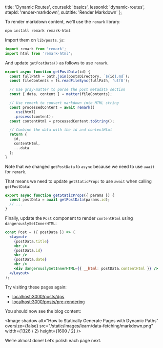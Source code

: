 
  title: 'Dynamic Routes',
  courseId: 'basics',
  lessonId: 'dynamic-routes',
  stepId: 'render-markdown',
  subtitle: 'Render Markdown'
};

To render markdown content, we’ll use the `remark` library:

```bash
npm install remark remark-html
```

Import them on `lib/posts.js`:

```js
import remark from 'remark';
import html from 'remark-html';
```

And update `getPostData()` as follows to use `remark`.

```js
export async function getPostData(id) {
  const fullPath = path.join(postsDirectory, `${id}.md`);
  const fileContents = fs.readFileSync(fullPath, 'utf8');

  // Use gray-matter to parse the post metadata section
  const { data, content } = matter(fileContents);

  // Use remark to convert markdown into HTML string
  const processedContent = await remark()
    .use(html)
    .process(content);
  const contentHtml = processedContent.toString();

  // Combine the data with the id and contentHtml
  return {
    id,
    contentHtml,
    ...data
  };
}
```

Note that we changed `getPostData` to `async` because we need to use `await` for `remark`.

That means we need to update `getStaticProps` to use `await` when calling `getPostData`:

```js
export async function getStaticProps({ params }) {
  const postData = await getPostData(params.id);
  // ...
}
```

Finally, update the `Post` component to render `contentHtml` using `dangerouslySetInnerHTML`:

```jsx
const Post = ({ postData }) => (
  <Layout>
    {postData.title}
    <br />
    {postData.id}
    <br />
    {postData.date}
    <br />
    <div dangerouslySetInnerHTML={{ __html: postData.contentHtml }} />
  </Layout>
);
```

Try visiting these pages again:

- [localhost:3000/posts/dps](http://localhost:3000/posts/dps)
- [localhost:3000/posts/pre-rendering](http://localhost:3000/posts/pre-rendering)

You should now see the blog content:

<Image
  shadow
  alt="How to Statically Generate Pages with Dynamic Paths"
  oversize={false}
  src="/static/images/learn/data-fetching/markdown.png"
  width={1326 / 2}
  height={1600 / 2}
/>

We’re almost done! Let’s polish each page next.

